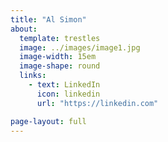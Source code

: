 ```yaml
---
title: "Al Simon"
about:
  template: trestles
  image: ../images/image1.jpg
  image-width: 15em
  image-shape: round
  links:
    - text: LinkedIn
      icon: linkedin
      url: "https://linkedin.com"

page-layout: full
---
```


```{=html}
<script src="https://apps.elfsight.com/p/platform.js" defer></script>
```
::: elfsight-app-8bc17fb7-0408-491a-8576-0f96ea7c486f
:::
